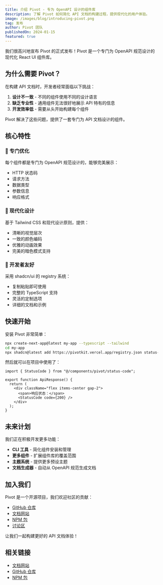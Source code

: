 ```yaml
---
title: 介绍 Pivot - 专为 OpenAPI 设计的组件库
description: 了解 Pivot 如何简化 API 文档的构建过程，提供现代化的用户体验。
image: /images/blog/introducing-pivot.png
tag: 发布
author: Pivot 团队
publishedOn: 2024-01-15
featured: true
---
```


我们很高兴地宣布 Pivot 的正式发布！Pivot 是一个专门为 OpenAPI 规范设计的现代化 React UI 组件库。

## 为什么需要 Pivot？

在构建 API 文档时，开发者经常面临以下挑战：

1. **设计不一致** - 不同的组件使用不同的设计语言
2. **缺乏专业性** - 通用组件无法很好地展示 API 特有的信息
3. **开发效率低** - 需要从头开始构建每个组件

Pivot 解决了这些问题，提供了一套专门为 API 文档设计的组件。

## 核心特性

### 🎯 专门优化

每个组件都是专门为 OpenAPI 规范设计的，能够完美展示：

- HTTP 状态码
- 请求方法
- 数据类型
- 参数信息
- 响应格式

### 🎨 现代化设计

基于 Tailwind CSS 和现代设计原则，提供：

- 清晰的视觉层次
- 一致的颜色编码
- 优雅的动画效果
- 完美的暗色模式支持

### 🚀 开发者友好

采用 shadcn/ui 的 registry 系统：

- 复制粘贴即可使用
- 完整的 TypeScript 支持
- 灵活的定制选项
- 详细的文档和示例

## 快速开始

安装 Pivot 非常简单：

```bash
npx create-next-app@latest my-app --typescript --tailwind
cd my-app
npx shadcn@latest add https://pivotkit.vercel.app/registry.json status-code
```

然后就可以在项目中使用了：

```tsx
import { StatusCode } from "@/components/pivot/status-code";

export function ApiResponse() {
  return (
    <div className="flex items-center gap-2">
      <span>响应状态：</span>
      <StatusCode code={200} />
    </div>
  );
}
```

## 未来计划

我们正在积极开发更多功能：

- **CLI 工具** - 简化组件安装和管理
- **更多组件** - 扩展组件库的覆盖范围
- **主题系统** - 提供更多预设主题
- **文档生成器** - 自动从 OpenAPI 规范生成文档

## 加入我们

Pivot 是一个开源项目，我们欢迎社区的贡献：

- [GitHub 仓库](https://github.com/overtrue/pivot)
- [文档网站](https://pivotkit.vercel.app)
- [NPM 包](https://www.npmjs.com/package/@overtrue/pivot)
- [讨论区](https://github.com/overtrue/pivot/discussions)

让我们一起构建更好的 API 文档体验！

## 相关链接

- [文档网站](https://pivotkit.vercel.app)
- [GitHub 仓库](https://github.com/overtrue/pivot)
- [NPM 包](https://www.npmjs.com/package/@overtrue/pivot)
